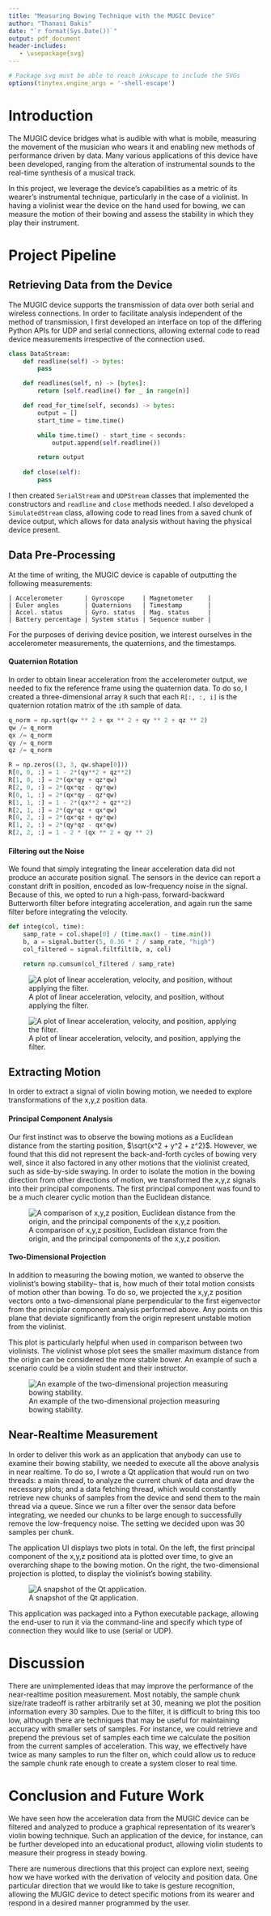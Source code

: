 ```yaml
---
title: "Measuring Bowing Technique with the MUGIC Device"
author: "Thanasi Bakis"
date: "`r format(Sys.Date())`"
output: pdf_document
header-includes:
   - \usepackage{svg}
---
```


```r
# Package svg must be able to reach inkscape to include the SVGs
options(tinytex.engine_args = '-shell-escape')
```

# Introduction

The MUGIC device bridges what is audible with what is mobile, measuring the movement of the musician who wears it and enabling new methods of performance driven by data. Many various applications of this device have been developed, ranging from the alteration of instrumental sounds to the real-time synthesis of a musical track.

In this project, we leverage the device's capabilities as a metric of its wearer's instrumental technique, particularly in the case of a violinist. In having a violinist wear the device on the hand used for bowing, we can measure the motion of their bowing and assess the stability in which they play their instrument.

\begin{figure}
  \centering
  \includesvg[width = 0.8\linewidth]{img/intro_schema}
  \caption{An illustration of the plane of possible unstable motion, compared to the axis of stable bowing motion.}
\end{figure}

# Project Pipeline

## Retrieving Data from the Device

The MUGIC device supports the transmission of data over both serial and wireless connections. In order to facilitate analysis independent of the method of transmission, I first developed an interface on top of the differing Python APIs for UDP and serial connections, allowing external code to read device measurements irrespective of the connection used.

```python
class DataStream:
    def readline(self) -> bytes:
        pass

    def readlines(self, n) -> [bytes]:
        return [self.readline() for _ in range(n)]

    def read_for_time(self, seconds) -> bytes:
        output = []
        start_time = time.time()

        while time.time() - start_time < seconds:
            output.append(self.readline())

        return output
        
    def close(self):
        pass
```
I then created `SerialStream` and `UDPStream` classes that implemented the constructors and `readline` and `close` methods needed. I also developed a `SimulatedStream` class, allowing code to read lines from a saved chunk of device output, which allows for data analysis without having the physical device present.

## Data Pre-Processing

At the time of writing, the MUGIC device is capable of outputting the following measurements:

```
| Accelerometer      | Gyroscope     | Magnetometer    |
| Euler angles       | Quaternions   | Timestamp       |
| Accel. status      | Gyro. status  | Mag. status     |
| Battery percentage | System status | Sequence number |
```

For the purposes of deriving device position, we interest ourselves in the accelerometer measurements, the quaternions, and the timestamps.

#### Quaternion Rotation

In order to obtain linear acceleration from the accelerometer output, we needed to fix the reference frame using the quaternion data. To do so, I created a three-dimensional array `R` such that each `R[:, :, i]` is the quaternion rotation matrix of the `i`th sample of data.

```python
q_norm = np.sqrt(qw ** 2 + qx ** 2 + qy ** 2 + qz ** 2)
qw /= q_norm
qx /= q_norm
qy /= q_norm
qz /= q_norm

R = np.zeros((3, 3, qw.shape[0]))
R[0, 0, :] = 1 - 2*(qy**2 + qz**2)
R[1, 0, :] = 2*(qx*qy + qz*qw)
R[2, 0, :] = 2*(qx*qz - qy*qw)
R[0, 1, :] = 2*(qx*qy - qz*qw)
R[1, 1, :] = 1 - 2*(qx**2 + qz**2)
R[2, 1, :] = 2*(qy*qz + qx*qw)
R[0, 2, :] = 2*(qx*qz + qy*qw)
R[1, 2, :] = 2*(qy*qz - qx*qw)
R[2, 2, :] = 1 - 2 * (qx ** 2 + qy ** 2)
```

#### Filtering out the Noise

We found that simply integrating the linear acceleration data did not produce an accurate position signal. The sensors in the device can report a constant drift in position, encoded as low-frequency noise in the signal. Because of this, we opted to run a high-pass, forward-backward Butterworth filter before integrating acceleration, and again run the same filter before integrating the velocity. 

```python
def integ(col, time):
    samp_rate = col.shape[0] / (time.max() - time.min())
    b, a = signal.butter(5, 0.36 * 2 / samp_rate, "high")
    col_filtered = signal.filtfilt(b, a, col)

    return np.cumsum(col_filtered / samp_rate)
```

\pagebreak

![A plot of linear acceleration, velocity, and position, without applying the filter.](img/without_filtering.png)

![A plot of linear acceleration, velocity, and position, applying the filter.](img/with_filtering.png)

## Extracting Motion

In order to extract a signal of violin bowing motion, we needed to explore transformations of the x,y,z position data. 

#### Principal Component Analysis

Our first instinct was to observe the bowing motions as a Euclidean distance from the starting position, $\sqrt{x^2 + y^2 + z^2}$. However, we found that this did not represent the back-and-forth cycles of bowing very well, since it also factored in any other motions that the violinist created, such as side-by-side swaying. In order to isolate the motion in the bowing direction from other directions of motion, we transformed the x,y,z signals into their principal components. The first principal component was found to be a much clearer cyclic motion than the Euclidean distance.

![A comparison of x,y,z position, Euclidean distance from the origin, and the principal components of the x,y,z position.](img/pca.png)

\begin{figure}
  \centering
  \includesvg[width = 0.8\linewidth]{img/pca_schema}
  \caption{An illustration of the three principal components relative to the violin and bow.}
\end{figure}

#### Two-Dimensional Projection

In addition to measuring the bowing motion, we wanted to observe the violinist's bowing stability-- that is, how much of their total motion consists of motion other than bowing. To do so, we projected the x,y,z position vectors onto a two-dimensional plane perpendicular to the first eigenvector from the principlar component analysis performed above. Any points on this plane that deviate significantly from the origin represent unstable motion from the violinist.

This plot is particularly helpful when used in comparison between two violinists. The violinist whose plot sees the smaller maximum distance from the origin can be considered the more stable bower. An example of such a scenario could be a violin student and their instructor.

![An example of the two-dimensional projection measuring bowing stability.](img/stability.png)

## Near-Realtime Measurement

In order to deliver this work as an application that anybody can use to examine their bowing stability, we needed to execute all the above analysis in near realtime. To do so, I wrote a Qt application that would run on two threads: a main thread, to analyze the current chunk of data and draw the necessary plots; and a data fetching thread, which would constantly retrieve new chunks of samples from the device and send them to the main thread via a queue. Since we run a filter over the sensor data before integrating, we needed our chunks to be large enough to successfully remove the low-frequency noise. The setting we decided upon was 30 samples per chunk.

The application UI displays two plots in total. On the left, the first principal component of the x,y,z positiond ata is plotted over time, to give an overarching shape to the bowing motion. On the right, the two-dimensional projection is plotted, to display the violinist's bowing stability.

![A snapshot of the Qt application.](img/app.png)

This application was packaged into a Python executable package, allowing the end-user to run it via the command-line and specify which type of connection they would like to use (serial or UDP).

# Discussion

There are unimplemented ideas that may improve the performance of the near-realtime position measurement. Most notably, the sample chunk size/rate tradeoff is rather arbitrarily set at 30, meaning we plot the position information every 30 samples. Due to the filter, it is difficult to bring this too low, although there are techniques that may be useful for maintaining accuracy with smaller sets of samples. For instance, we could retrieve and prepend the previous set of samples each time we calculate the position from the current samples of acceleration. This way, we effectively have twice as many samples to run the filter on, which could allow us to reduce the sample chunk rate enough to create a system closer to real time. 

# Conclusion and Future Work

We have seen how the acceleration data from the MUGIC device can be filtered and analyzed to produce a graphical representation of its wearer's violin bowing technique. Such an application of the device, for instance, can be further developed into an educational product, allowing violin students to measure their progress in steady bowing.

There are numerous directions that this project can explore next, seeing how we have worked with the derivation of velocity and position data. One particular direction that we would like to take is gesture recognition, allowing the MUGIC device to detect specific motions from its wearer and respond in a desired manner programmed by the user. 